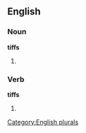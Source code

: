 
==English==

===Noun===
'''tiffs'''

# {{plural of |[[tiff]]}}

===Verb===
'''tiffs'''

# {{third-person singular of|[[tiff]]}}

[[Category:English plurals]]
